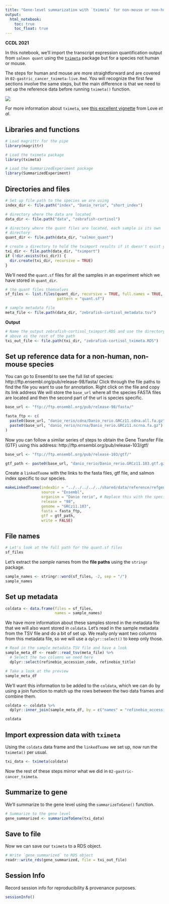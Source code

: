 ```yaml
---
title: "Gene-level summarization with `tximeta` for non-mouse or non-human"
output:   
  html_notebook: 
    toc: true
    toc_float: true
---
```


**CCDL 2021**

In this notebook, we'll import the transcript expression quantification output from `salmon quant` using the [`tximeta`](https://bioconductor.org/packages/release/bioc/html/tximeta.html) package but for a species not human or mouse. 

The steps for human and mouse are more straightforward and are covered in `02-gastric_cancer_tximeta-live.Rmd`. 
You will recognize the first few sections involve the same steps, but the main difference is that we need to set up the reference data before running `tximeta()` function. 

![](diagrams/rna-seq_5.png)

For more information about `tximeta`, see [this excellent vignette](https://www.bioconductor.org/packages/devel/bioc/vignettes/tximeta/inst/doc/tximeta.html) from Love _et al_.

## Libraries and functions

```r
# Load magrittr for the pipe
library(magrittr)

# Load the tximeta package
library(tximeta)

# Load the SummarizedExperiment package
library(SummarizedExperiment)
```

## Directories and files

```r
# Set up file path to the species we are using
index_dir <- file.path("index", "Danio_rerio", "short_index")

# directory where the data are located
data_dir <- file.path("data", "zebrafish-cortisol")

# directory where the quant files are located, each sample is its own
# directory
quant_dir <- file.path(data_dir, "salmon_quant")

# create a directory to hold the tximport results if it doesn't exist yet
txi_dir <- file.path(data_dir, "tximport")
if (!dir.exists(txi_dir)) {
  dir.create(txi_dir, recursive = TRUE)
}
```

We'll need the `quant.sf` files for all the samples in an experiment which we have stored in `quant_dir`. 

```r
# the quant files themselves
sf_files <- list.files(quant_dir, recursive = TRUE, full.names = TRUE,
                       pattern = "quant.sf")
```

```r
# sample metadata file
meta_file <- file.path(data_dir, "zebrafish-cortisol_metadata.tsv")
```

**Output**

```r
# Name the output zebrafish-cortisol_tximport.RDS and use the directory created 
# above as the rest of the path
txi_out_file <- file.path(txi_dir, "zebrafish-cortisol_tximeta.RDS")
```

## Set up reference data for a non-human, non-mouse species 

You can go to Ensembl to see the full list of species: http://ftp.ensembl.org/pub/release-98/fasta/
Click through the file paths to find the file you want to use for annotation. 
Right click on the file and copy its link address
We will store the `base_url` where all the species FASTA files are located and then the second part of the url is species specific. 

```r
base_url <- "ftp://ftp.ensembl.org/pub/release-98/fasta/"

fasta_ftp <- c(
  paste0(base_url, "danio_rerio/cdna/Danio_rerio.GRCz11.cdna.all.fa.gz"),
  paste0(base_url, "danio_rerio/ncrna/Danio_rerio.GRCz11.ncrna.fa.gz")
)
```

Now you can follow a similar series of steps to obtain the Gene Transfer File (GTF) using this address: 
http://ftp.ensembl.org/pub/release-103/gtf/

```r
base_url <- "ftp://ftp.ensembl.org/pub/release-103/gtf/"

gtf_path <- paste0(base_url, "danio_rerio/Danio_rerio.GRCz11.103.gtf.gz")
```

Create a `linkedTxome` with the links to the fasta files, gtf file, and salmon index specific to our species. 

```r
makeLinkedTxome(indexDir = "../../../../../shared/data/reference/refgenie/z11_cdna/salmon_index/short",
                source = "Ensembl",
                organism = "Danio rerio", # Replace this with the species name
                release = "98",
                genome = "GRCz11.103",
                fasta = fasta_ftp,
                gtf = gtf_path,
                write = FALSE)
```

## File names

```r
# Let's look at the full path for the quant.sf files
sf_files
```

Let's extract the _sample_ names from the **file paths** using the `stringr` package.

```r
sample_names <- stringr::word(sf_files, -2, sep = "/")
sample_names
```

## Set up metadata

```r
coldata <- data.frame(files = sf_files, 
                      names = sample_names)
```

We have more information about these samples stored in the metadata file that we will also want stored in `coldata`. 
Let's read in the sample metadata from the TSV file and do a bit of set up. 
We really only want two columns from this metadata file, so we will use a `dplyr::select()` to keep only those. 

```r
# Read in the sample metadata TSV file and have a look
sample_meta_df <- readr::read_tsv(meta_file) %>% 
  # Select the two columns we need here
  dplyr::select(refinebio_accession_code, refinebio_title)

# Take a look at the preview
sample_meta_df
```

We'll want this information to be added to the `coldata`, which we can do by using a join function to match up the rows between the two data frames and combine them. 

```r
coldata <- coldata %>%
  dplyr::inner_join(sample_meta_df, by = c("names" = "refinebio_accession_code"))

coldata
```

## Import expression data with `tximeta`

Using the `coldata` data frame and the `linkedTxome` we set up, now run the `tximeta()` per usual.

```r
txi_data <- tximeta(coldata)
```

Now the rest of these steps mirror what we did in `02-gastric-cancer_tximeta`. 

## Summarize to gene

We'll summarize to the gene level using the `summarizeToGene()` function.

```r
# Summarize to the gene level
gene_summarized <- summarizeToGene(txi_data) 
```

## Save to file

Now we can save our `tximeta` to a RDS object. 

```r
# Write `gene_summarized` to RDS object
readr::write_rds(gene_summarized, file = txi_out_file)
```

## Session Info

Record session info for reproducibility & provenance purposes.

```r
sessionInfo()
```
